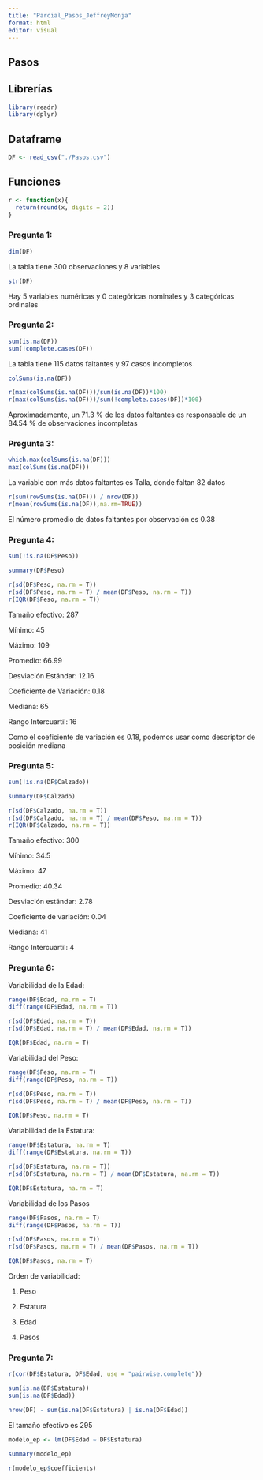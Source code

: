 ```yaml
---
title: "Parcial_Pasos_JeffreyMonja"
format: html
editor: visual
---
```


## Pasos

::: callout-note
## Librerías

```r
library(readr)
library(dplyr)
```

## Dataframe

```r
DF <- read_csv("./Pasos.csv")
```

## Funciones

```r
r <- function(x){
  return(round(x, digits = 2))
}
```
:::

### Pregunta 1:

```r
dim(DF)
```

La tabla tiene 300 observaciones y 8 variables

```r
str(DF)
```

Hay 5 variables numéricas y 0 categóricas nominales y 3 categóricas ordinales

### Pregunta 2:

```r
sum(is.na(DF))
sum(!complete.cases(DF))
```

La tabla tiene 115 datos faltantes y 97 casos incompletos

```r
colSums(is.na(DF))
```

```r
r(max(colSums(is.na(DF)))/sum(is.na(DF))*100)
r(max(colSums(is.na(DF)))/sum(!complete.cases(DF))*100)
```

Aproximadamente, un 71.3 % de los datos faltantes es responsable de un 84.54 % de observaciones incompletas

### Pregunta 3:

```r
which.max(colSums(is.na(DF)))
max(colSums(is.na(DF)))
```

La variable con más datos faltantes es Talla, donde faltan 82 datos

```r
r(sum(rowSums(is.na(DF))) / nrow(DF))
r(mean(rowSums(is.na(DF)),na.rm=TRUE))
```

El número promedio de datos faltantes por observación es 0.38

### Pregunta 4:

```r
sum(!is.na(DF$Peso))
```

```r
summary(DF$Peso)
```

```r
r(sd(DF$Peso, na.rm = T))
r(sd(DF$Peso, na.rm = T) / mean(DF$Peso, na.rm = T))
r(IQR(DF$Peso, na.rm = T))
```

Tamaño efectivo: 287

Mínimo: 45

Máximo: 109

Promedio: 66.99

Desviación Estándar: 12.16

Coeficiente de Variación: 0.18

Mediana: 65

Rango Intercuartil: 16

Como el coeficiente de variación es 0.18, podemos usar como descriptor de posición mediana

### Pregunta 5:

```r
sum(!is.na(DF$Calzado))
```

```r
summary(DF$Calzado)
```

```r
r(sd(DF$Calzado, na.rm = T))
r(sd(DF$Calzado, na.rm = T) / mean(DF$Peso, na.rm = T))
r(IQR(DF$Calzado, na.rm = T))
```

Tamaño efectivo: 300

Mínimo: 34.5

Máximo: 47

Promedio: 40.34

Desviación estándar: 2.78

Coeficiente de variación: 0.04

Mediana: 41

Rango Intercuartil: 4

### Pregunta 6:

Variabilidad de la Edad:

```r
range(DF$Edad, na.rm = T)
diff(range(DF$Edad, na.rm = T))

r(sd(DF$Edad, na.rm = T))
r(sd(DF$Edad, na.rm = T) / mean(DF$Edad, na.rm = T))

IQR(DF$Edad, na.rm = T)
```

Variabilidad del Peso:

```r
range(DF$Peso, na.rm = T)
diff(range(DF$Peso, na.rm = T))

r(sd(DF$Peso, na.rm = T))
r(sd(DF$Peso, na.rm = T) / mean(DF$Peso, na.rm = T))

IQR(DF$Peso, na.rm = T)
```

Variabilidad de la Estatura:

```r
range(DF$Estatura, na.rm = T)
diff(range(DF$Estatura, na.rm = T))

r(sd(DF$Estatura, na.rm = T))
r(sd(DF$Estatura, na.rm = T) / mean(DF$Estatura, na.rm = T))

IQR(DF$Estatura, na.rm = T)
```

Variabilidad de los Pasos

```r
range(DF$Pasos, na.rm = T)
diff(range(DF$Pasos, na.rm = T))

r(sd(DF$Pasos, na.rm = T))
r(sd(DF$Pasos, na.rm = T) / mean(DF$Pasos, na.rm = T))

IQR(DF$Pasos, na.rm = T)
```

Orden de variabilidad:

1.  Peso

2.  Estatura

3.  Edad

4.  Pasos

### Pregunta 7:

```r
r(cor(DF$Estatura, DF$Edad, use = "pairwise.complete"))
```

```r
sum(is.na(DF$Estatura))
sum(is.na(DF$Edad))
```

```r
nrow(DF) - sum(is.na(DF$Estatura) | is.na(DF$Edad))
```

El tamaño efectivo es 295

```r
modelo_ep <- lm(DF$Edad ~ DF$Estatura)
```

```r
summary(modelo_ep)
```

```r
r(modelo_ep$coefficients)
```

